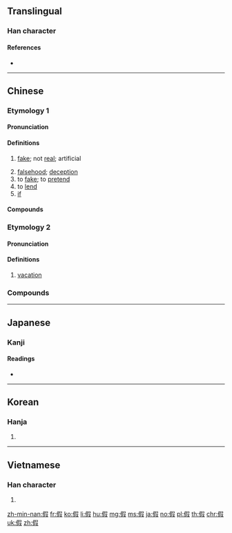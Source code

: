 {{also|仮|段}}
==Translingual==

===Han character===
{{Han char|rn=9|rad=人|as=09|sn=11|four=27247|canj=ORYE|ids=⿰亻叚}}

====References====
* {{Han ref|kx=0110.030|dkj=00835|dj=0233.160|hdz=10196.020|uh=5047|ud=20551|bh=B0B2|bd=45234}}

----

==Chinese==
{{zh-forms}}

===Etymology 1===

====Pronunciation====
{{zh-pron
|m=jiǎ
|c=gaa2
|mn=ké
|mc=1
|oc=-,1
|cat=a,n
}}

====Definitions====
{{zh-hanzi}}

# [[fake]]; not [[real]]; artificial
#: {{zhex|假貨|counterfeit goods}}
# [[falsehood]]; [[deception]]
# to [[fake]]; to [[pretend]]
# to [[lend]]
# [[if]]

====Compounds====
{{der3
|{{zh-l|假借}}
|{{zh-l|假話}}
|{{zh-l|假唱}}
|{{zh-l|假裝}}
|{{zh-l|造假}}
|{{zh-l|真假}}
|{{zh-l|假貨}}
|{{zh-l|假如}}
|{{zh-l|假若}}
}}

===Etymology 2===

====Pronunciation====
{{zh-pron
|m=jià
|c=gaa3
|mn=ká
|mc=2
|oc=n,2
|cat=n
}}

====Definitions====
{{zh-hanzi}}

# [[vacation]]
#: {{zhex|病假{jià}|sick leave}}
#: {{zhex|假{jià}日|holiday}}

===Compounds===
{{der3
|{{zh-l|暑假}}
|{{zh-l|放假}}
|{{zh-l|假日}}
|{{zh-l|寒假}}
|{{zh-l|休假}}
|{{zh-l|病假}}
|{{zh-l|假期}}
|{{zh-l|請假}}
|{{zh-l|春假}}
|{{zh-l|銷假}}
}}

----

==Japanese==

===Kanji===
{{ja-kanji|grade=|rs=人09|style=ky|shin=仮}}

====Readings====
* {{ja-readings|on=[[か]] (ka), [[け]] (ke)|kun=[[かり]] (kari)}}

----

==Korean==

===Hanja===
{{ko-hanja|hangeul=[[가]], [[하]]|rv=ga, ha|mr=ka, ha}}

# {{defn|lang=ko|sort=人09}}

----

==Vietnamese==

===Han character===
{{vi-hantu|[[giả]], [[giá]], [[hạ]]|rs=人09}}

# {{defn|lang=vi|sort=人09}}

[[zh-min-nan:假]]
[[fr:假]]
[[ko:假]]
[[li:假]]
[[hu:假]]
[[mg:假]]
[[ms:假]]
[[ja:假]]
[[no:假]]
[[pl:假]]
[[th:假]]
[[chr:假]]
[[uk:假]]
[[zh:假]]